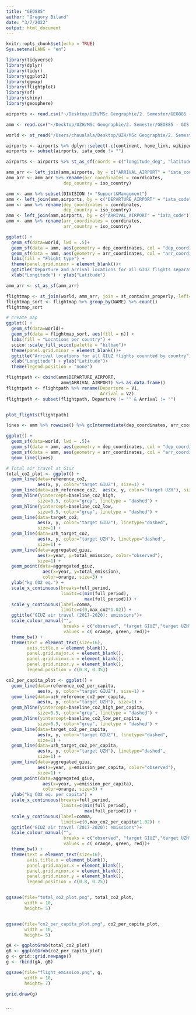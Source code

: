 ```yaml
---
title: "GEO885"
author: "Gregory Biland"
date: "3/7/2022"
output: html_document
---
```


```r
knitr::opts_chunk$set(echo = TRUE)
Sys.setenv(LANG = "en")

library(tidyverse)
library(dplyr)
library(tidyr)
library(ggplot2)
library(ggmap)
library(flightplot)
library(sf)
library(shiny)
library(geosphere)


```

```r
airports <- read.csv("~/Desktop/UZH/MSc Geographie/2. Semester/GEO885 - GIS Science Project/GEO885/Data and Code/GIUZ_AirTravel_20210509/airports.csv")

amm <- read.csv("~/Desktop/UZH/MSc Geographie/2. Semester/GEO885 - GIS Science Project/GEO885/Data and Code/GIUZ_AirTravel_20210509/AIRTRAVELS.csv")

world <- st_read("/Users/chaualala/Desktop/UZH/MSc Geographie/2. Semester/GEO885 - GIS Science Project/GEO885/Data and Code/TM_WORLD_BORDERS_SIMPL-0 Kopie")

```

```r
airports <- airports %>% dplyr::select(-c(continent, home_link, wikipedia_link, elevation_ft, municipality, scheduled_service, type, keywords, name, ident, iso_region, gps_code,local_code))
airports <- subset(airports, iata_code != "")

airports <- airports %>% st_as_sf(coords = c("longitude_deg", "latitude_deg"), crs = 4326) %>% rename(coordinates = geometry)

amm_arr <- left_join(amm,airports, by = c("ARRIVAL_AIRPORT" = "iata_code"))
amm_arr <- amm_arr %>% rename(arr_coordinates = coordinates,
                      dep_country = iso_country)

amm <- amm %>% subset(DIVISION != "Support&Mangement")
amm <- left_join(amm,airports, by = c("DEPARTURE_AIRPORT" = "iata_code"))
amm <- amm %>% rename(dep_coordinates = coordinates,
                      dep_country = iso_country)
amm <- left_join(amm,airports, by = c("ARRIVAL_AIRPORT" = "iata_code"))
amm <- amm %>% rename(arr_coordinates = coordinates,
                      arr_country = iso_country)

```

```r

ggplot() +
  geom_sf(data=world, lwd = .5)+
  geom_sf(data = amm, aes(geometry = dep_coordinates, col = "dep_coordinates")) +
  geom_sf(data = amm, aes(geometry = arr_coordinates, col = "arr_coordinates")) +
  labs(fill = "Flight type") +
  theme(panel.grid.minor = element_blank())+
  ggtitle("Departure and arrival locations for all GIUZ flights separated by symbols")+
  xlab("Longitude") + ylab("Latitude")

```

```r
amm_arr <- st_as_sf(amm_arr)

flightmap <- st_join(world, amm_arr, join = st_contains_properly, left=TRUE)
flightmap_sort <- flightmap %>% group_by(NAME) %>% count()
flightmap_sort

# create map
ggplot() +
  geom_sf(data=world)+
  geom_sf(data = flightmap_sort, aes(fill = n)) +
  labs(fill = "Locations per country") +
  scico::scale_fill_scico(palette = "bilbao")+  
  theme(panel.grid.minor = element_blank())+
  ggtitle("Arrival locations for all GIUZ flights counnted by country")+
  xlab("Longitude") + ylab("Latitude")+
  theme(legend.position = "none")

```


```r

flightpath <- cbind(amm$DEPARTURE_AIRPORT,
                     amm$ARRIVAL_AIRPORT) %>% as.data.frame()
flightpath <- flightpath %>% rename(Departure = V1,
                                    Arrival = V2)
flightpath <- subset(flightpath, Departure != "" & Arrival != "")


plot_flights(flightpath)

lines <- amm %>% rowwise() %>% gcIntermediate(dep_coordinates, arr_coordinates, n=50)

ggplot() +
  geom_sf(data=world, lwd = .5)+
  geom_sf(data = amm, aes(geometry = dep_coordinates, col = "dep_coordinates")) +
  geom_sf(data = amm, aes(geometry = arr_coordinates, col = "arr_coordinates")) +
  geom_line(lines)

```

```r
# Total air travel at Giuz
total_co2_plot <- ggplot() + 
  geom_line(data=reference_co2, 
            aes(x, y, color="target GIUZ"), size=1) +
  geom_line(data=uzh_reference_co2,  aes(x, y, color="target UZH"), size=1) +
  geom_hline(yintercept=baseline_co2_high, 
            size=0.5, color="grey", linetype = "dashed") +
  geom_hline(yintercept=baseline_co2_low, 
            size=0.5, color="grey", linetype = "dashed") +
  geom_line(data=target_co2, 
            aes(x, y, color="target GIUZ"), linetype="dashed", 
            size=1) + 
  geom_line(data=uzh_target_co2, 
            aes(x, y, color="target UZH"), linetype="dashed",  
            size=1) + 
  geom_line(data=aggregated_giuz, 
            aes(x=year, y=total_emission, color="observed"),
            size=1) +
  geom_point(data=aggregated_giuz, 
              aes(x=year, y=total_emission),
              color=orange, size=3) +
  ylab("kg CO2 eq.") +
  scale_x_continuous(breaks=full_period,
                     limits=c(min(full_period),
                              max(full_period))) +
  scale_y_continuous(label=comma,
                     limits=c(0,max_co2*1.02)) +
  ggtitle("GIUZ air travel (2017-2020): emissions")+
  scale_colour_manual("", 
                      breaks = c("observed", "target GIUZ","target UZH"),
                      values = c( orange, green, red))+
  theme_bw() +
  theme(text = element_text(size=16),
        axis.title.x = element_blank(),
        panel.grid.major.x = element_blank(),
        panel.grid.minor.x = element_blank(),
        panel.grid.minor.y = element_blank(),
        legend.position = c(0.8, 0.35)) 

co2_per_capita_plot <- ggplot() + 
  geom_line(data=reference_co2_per_capita, 
            aes(x, y, color="target GIUZ"), size=1) +
  geom_line(data=uzh_reference_co2_per_capita,  
            aes(x, y, color="target UZH"), size=1) +
  geom_hline(yintercept=baseline_co2_high_per_capita, 
            size=0.5, color="grey", linetype = "dashed") +
  geom_hline(yintercept=baseline_co2_low_per_capita, 
            size=0.5, color="grey", linetype = "dashed") +
  geom_line(data=target_co2_per_capita, 
            aes(x, y, color="target GIUZ"), linetype="dashed", 
            size=1) + 
  geom_line(data=uzh_target_co2_per_capita, 
            aes(x, y, color="target UZH"), linetype="dashed",  
            size=1) + 
  geom_line(data=aggregated_giuz, 
            aes(x=year, y=emission_per_capita, color="observed"),
            size=1) +
  geom_point(data=aggregated_giuz, 
              aes(x=year, y=emission_per_capita),
              color=orange, size=3) +
  ylab("kg CO2 eq. per capita") +
  scale_x_continuous(breaks=full_period,
                     limits=c(min(full_period),
                              max(full_period))) +
  scale_y_continuous(label=comma,
                     limits=c(0,max_co2_per_capita*1.02)) +
  ggtitle("GIUZ air travel (2017-2020): emissions")+
  scale_colour_manual("", 
                      breaks = c("observed", "target GIUZ","target UZH"),
                      values = c( orange, green, red))+
  theme_bw() +
  theme(text = element_text(size=16),
        axis.title.x = element_blank(),
        panel.grid.major.x = element_blank(),
        panel.grid.minor.x = element_blank(),
        panel.grid.minor.y = element_blank(),
        legend.position = c(0.8, 0.25)) 


ggsave(file="total_co2_plot.png", total_co2_plot,
       width = 10,
       height= 5)


ggsave(file="co2_per_capita_plot.png", co2_per_capita_plot,
       width = 10,
       height= 5)

gA <- ggplotGrob(total_co2_plot)
gB <- ggplotGrob(co2_per_capita_plot)
g <- grid::grid.newpage()
g <- rbind(gA, gB)

ggsave(file="flight_emission.png", g,
       width = 10,
       height= 7)

grid.draw(g)
  
```

```

